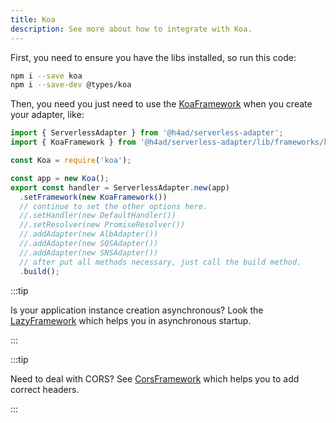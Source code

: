 ---
title: Koa
description: See more about how to integrate with Koa.
---

First, you need to ensure you have the libs installed, so run this code:

```bash
npm i --save koa
npm i --save-dev @types/koa
```

Then, you need you just need to use the [KoaFramework](../../api/Frameworks/KoaFramework) when you create your adapter, like:

```ts title="index.ts"
import { ServerlessAdapter } from '@h4ad/serverless-adapter';
import { KoaFramework } from '@h4ad/serverless-adapter/lib/frameworks/koa';

const Koa = require('koa');

const app = new Koa();
export const handler = ServerlessAdapter.new(app)
  .setFramework(new KoaFramework())
  // continue to set the other options here.
  //.setHandler(new DefaultHandler())
  //.setResolver(new PromiseResolver())
  //.addAdapter(new AlbAdapter())
  //.addAdapter(new SQSAdapter())
  //.addAdapter(new SNSAdapter())
  // after put all methods necessary, just call the build method.
  .build();
```

:::tip

Is your application instance creation asynchronous? Look the [LazyFramework](./lazy) which helps you in asynchronous startup.

:::

:::tip

Need to deal with CORS? See [CorsFramework](./cors) which helps you to add correct headers.

:::
